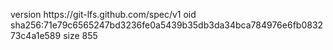 version https://git-lfs.github.com/spec/v1
oid sha256:71e79c6565247bd3236fe0a5439b35db3da34bca784976e6fb083273c4a1e589
size 855
